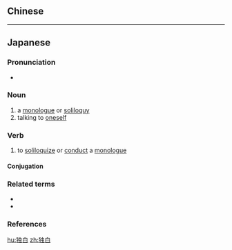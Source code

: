 {{also|獨白}}
==Chinese==
{{zh-see|獨白}}

----

==Japanese==
{{ja-kanjitab|どく|はく|yomi=on}}

===Pronunciation===
* {{ja-pron|どくはく|y=o|acc=0|dev=2|acc_ref=NHK}}

===Noun===
{{ja-noun|どくはく|kyu=獨白}}

# a [[monologue]] or [[soliloquy]]
# talking to [[oneself]]

===Verb===
{{ja-verb-suru|どくはく|kyu=獨白}}

# to [[soliloquize]] or [[conduct]] a [[monologue]]

====Conjugation====
{{ja-suru|どくはく}}

===Related terms===
* {{ja-r|独り言|ひとりごと}}
* {{ja-r|独語|どくご}}

===References===
<references/>

[[hu:独白]]
[[zh:独白]]